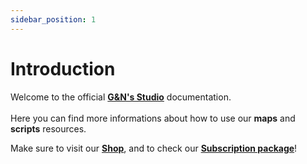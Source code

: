 ```yaml
---
sidebar_position: 1
---
```


# Introduction

Welcome to the official [**G&N's Studio**](https://gnstud.io/) documentation.<br/><br/>
Here you can find more informations about how to use our **maps** and **scripts** resources.

Make sure to visit our [**Shop**](https://gnstud.io/), and to check our [**Subscription package**](https://fivem.gnstud.io/package/6078302)!
